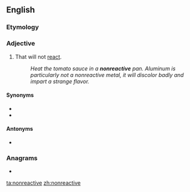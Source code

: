 ==English==

===Etymology===
{{prefix|non|reactive|lang=en}}

===Adjective===
{{en-adj}}

# That will not [[react]].
#: ''Heat the tomato sauce in a '''nonreactive''' pan. Aluminum is particularly not a nonreactive metal, it will discolor badly and impart a strange flavor.''

====Synonyms====
* {{l|en|unreactive}}
* {{l|en|inert}}

====Antonyms====
* {{l|en|reactive}}

===Anagrams===
* {{l|en|noncreative}}

[[ta:nonreactive]]
[[zh:nonreactive]]